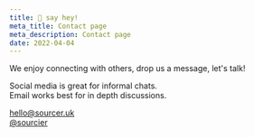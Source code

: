 ```yaml
---
title: 🤙 say hey!
meta_title: Contact page
meta_description: Contact page
date: 2022-04-04
---
```



We enjoy connecting with others, drop us a message, let's talk!

Social media is great for informal chats.<br/>
Email works best for in depth discussions.

<VscMail className="inline-block mr-2" />
<a href="mailto:hello@sourcier.uk">hello@sourcer.uk</a>
<br />
<VscTwitter className="inline-block mr-2" />
<a
  href="https://twitter.com/sourcier"
  target="_blank"
  rel="noopener noreferrer"
>
  @sourcier
</a>
